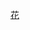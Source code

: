 {{Userbox
  |id=<span style="color:white;">Super 90.5</span>
  |id-c=red
  |info=這個用戶喜歡聽'''[[寶島聯播網|花蓮希望之聲廣播]]'''。
  |info-c=white
  |info-s=10
}}

<includeonly>[[Category:喜歡收聽花蓮希望之聲的維基人|{{PAGENAME}}]]</includeonly><noinclude>
[[Category:媒體用戶框模板|花]]
</noinclude>